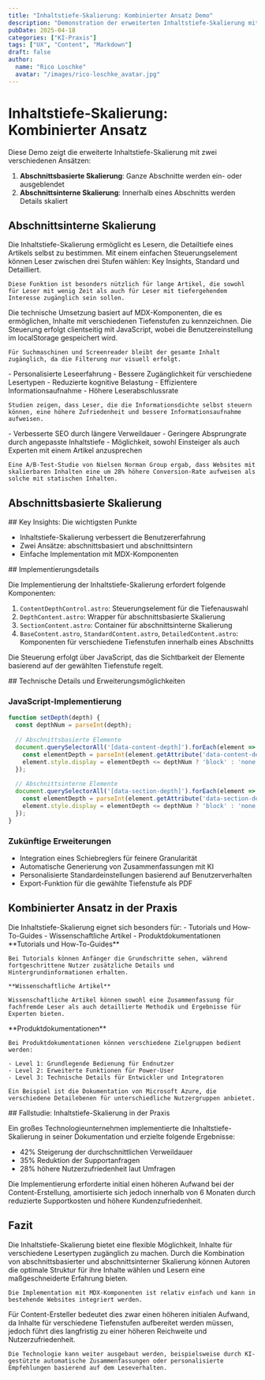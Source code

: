 ```yaml
---
title: "Inhaltstiefe-Skalierung: Kombinierter Ansatz Demo"
description: "Demonstration der erweiterten Inhaltstiefe-Skalierung mit abschnittsinterner Skalierung"
pubDate: 2025-04-18
categories: ["KI-Praxis"]
tags: ["UX", "Content", "Markdown"]
draft: false
author:
  name: "Rico Loschke"
  avatar: "/images/rico-loschke_avatar.jpg"
---
```



<ContentDepthControl />

# Inhaltstiefe-Skalierung: Kombinierter Ansatz

Diese Demo zeigt die erweiterte Inhaltstiefe-Skalierung mit zwei verschiedenen Ansätzen:

1. **Abschnittsbasierte Skalierung**: Ganze Abschnitte werden ein- oder ausgeblendet
2. **Abschnittsinterne Skalierung**: Innerhalb eines Abschnitts werden Details skaliert

## Abschnittsinterne Skalierung

<SectionContent title="Was ist Inhaltstiefe-Skalierung?">
  <BaseContent>
    Die Inhaltstiefe-Skalierung ermöglicht es Lesern, die Detailtiefe eines Artikels selbst zu bestimmen.
  </BaseContent>
  
  <StandardContent>
    Mit einem einfachen Steuerungselement können Leser zwischen drei Stufen wählen: Key Insights, Standard und Detailliert.
    
    Diese Funktion ist besonders nützlich für lange Artikel, die sowohl für Leser mit wenig Zeit als auch für Leser mit tiefergehendem Interesse zugänglich sein sollen.
  </StandardContent>
  
  <DetailedContent>
    Die technische Umsetzung basiert auf MDX-Komponenten, die es ermöglichen, Inhalte mit verschiedenen Tiefenstufen zu kennzeichnen. Die Steuerung erfolgt clientseitig mit JavaScript, wobei die Benutzereinstellung im localStorage gespeichert wird.
    
    Für Suchmaschinen und Screenreader bleibt der gesamte Inhalt zugänglich, da die Filterung nur visuell erfolgt.
  </DetailedContent>
</SectionContent>

<SectionContent title="Vorteile der Inhaltstiefe-Skalierung">
  <BaseContent>
    - Personalisierte Leseerfahrung
    - Bessere Zugänglichkeit für verschiedene Lesertypen
  </BaseContent>
  
  <StandardContent>
    - Reduzierte kognitive Belastung
    - Effizientere Informationsaufnahme
    - Höhere Leserabschlussrate
    
    Studien zeigen, dass Leser, die die Informationsdichte selbst steuern können, eine höhere Zufriedenheit und bessere Informationsaufnahme aufweisen.
  </StandardContent>
  
  <DetailedContent>
    - Verbesserte SEO durch längere Verweildauer
    - Geringere Absprungrate durch angepasste Inhaltstiefe
    - Möglichkeit, sowohl Einsteiger als auch Experten mit einem Artikel anzusprechen
    
    Eine A/B-Test-Studie von Nielsen Norman Group ergab, dass Websites mit skalierbaren Inhalten eine um 28% höhere Conversion-Rate aufweisen als solche mit statischen Inhalten.
  </DetailedContent>
</SectionContent>

## Abschnittsbasierte Skalierung

<DepthContent depth={1}>
  ## Key Insights: Die wichtigsten Punkte
  
  - Inhaltstiefe-Skalierung verbessert die Benutzererfahrung
  - Zwei Ansätze: abschnittsbasiert und abschnittsintern
  - Einfache Implementation mit MDX-Komponenten
</DepthContent>

<DepthContent depth={2}>
  ## Implementierungsdetails
  
  Die Implementierung der Inhaltstiefe-Skalierung erfordert folgende Komponenten:
  
  1. `ContentDepthControl.astro`: Steuerungselement für die Tiefenauswahl
  2. `DepthContent.astro`: Wrapper für abschnittsbasierte Skalierung
  3. `SectionContent.astro`: Container für abschnittsinterne Skalierung
  4. `BaseContent.astro`, `StandardContent.astro`, `DetailedContent.astro`: Komponenten für verschiedene Tiefenstufen innerhalb eines Abschnitts
  
  Die Steuerung erfolgt über JavaScript, das die Sichtbarkeit der Elemente basierend auf der gewählten Tiefenstufe regelt.
</DepthContent>

<DepthContent depth={3}>
  ## Technische Details und Erweiterungsmöglichkeiten
  
  ### JavaScript-Implementierung
  
  ```javascript
  function setDepth(depth) {
    const depthNum = parseInt(depth);
    
    // Abschnittsbasierte Elemente
    document.querySelectorAll('[data-content-depth]').forEach(element => {
      const elementDepth = parseInt(element.getAttribute('data-content-depth'));
      element.style.display = elementDepth <= depthNum ? 'block' : 'none';
    });
    
    // Abschnittsinterne Elemente
    document.querySelectorAll('[data-section-depth]').forEach(element => {
      const elementDepth = parseInt(element.getAttribute('data-section-depth'));
      element.style.display = elementDepth <= depthNum ? 'block' : 'none';
    });
  }
  ```
  
  ### Zukünftige Erweiterungen
  
  - Integration eines Schiebreglers für feinere Granularität
  - Automatische Generierung von Zusammenfassungen mit KI
  - Personalisierte Standardeinstellungen basierend auf Benutzerverhalten
  - Export-Funktion für die gewählte Tiefenstufe als PDF
</DepthContent>

## Kombinierter Ansatz in der Praxis

<SectionContent title="Anwendungsbeispiele">
  <BaseContent>
    Die Inhaltstiefe-Skalierung eignet sich besonders für:
    - Tutorials und How-To-Guides
    - Wissenschaftliche Artikel
    - Produktdokumentationen
  </BaseContent>
  
  <StandardContent>
    **Tutorials und How-To-Guides**
    
    Bei Tutorials können Anfänger die Grundschritte sehen, während fortgeschrittene Nutzer zusätzliche Details und Hintergrundinformationen erhalten.
    
    **Wissenschaftliche Artikel**
    
    Wissenschaftliche Artikel können sowohl eine Zusammenfassung für fachfremde Leser als auch detaillierte Methodik und Ergebnisse für Experten bieten.
  </StandardContent>
  
  <DetailedContent>
    **Produktdokumentationen**
    
    Bei Produktdokumentationen können verschiedene Zielgruppen bedient werden:
    
    - Level 1: Grundlegende Bedienung für Endnutzer
    - Level 2: Erweiterte Funktionen für Power-User
    - Level 3: Technische Details für Entwickler und Integratoren
    
    Ein Beispiel ist die Dokumentation von Microsoft Azure, die verschiedene Detailebenen für unterschiedliche Nutzergruppen anbietet.
  </DetailedContent>
</SectionContent>

<DepthContent depth={3}>
  ## Fallstudie: Inhaltstiefe-Skalierung in der Praxis
  
  Ein großes Technologieunternehmen implementierte die Inhaltstiefe-Skalierung in seiner Dokumentation und erzielte folgende Ergebnisse:
  
  - 42% Steigerung der durchschnittlichen Verweildauer
  - 35% Reduktion der Supportanfragen
  - 28% höhere Nutzerzufriedenheit laut Umfragen
  
  Die Implementierung erforderte initial einen höheren Aufwand bei der Content-Erstellung, amortisierte sich jedoch innerhalb von 6 Monaten durch reduzierte Supportkosten und höhere Kundenzufriedenheit.
</DepthContent>

## Fazit

<SectionContent>
  <BaseContent>
    Die Inhaltstiefe-Skalierung bietet eine flexible Möglichkeit, Inhalte für verschiedene Lesertypen zugänglich zu machen.
  </BaseContent>
  
  <StandardContent>
    Durch die Kombination von abschnittsbasierter und abschnittsinterner Skalierung können Autoren die optimale Struktur für ihre Inhalte wählen und Lesern eine maßgeschneiderte Erfahrung bieten.
    
    Die Implementation mit MDX-Komponenten ist relativ einfach und kann in bestehende Websites integriert werden.
  </StandardContent>
  
  <DetailedContent>
    Für Content-Ersteller bedeutet dies zwar einen höheren initialen Aufwand, da Inhalte für verschiedene Tiefenstufen aufbereitet werden müssen, jedoch führt dies langfristig zu einer höheren Reichweite und Nutzerzufriedenheit.
    
    Die Technologie kann weiter ausgebaut werden, beispielsweise durch KI-gestützte automatische Zusammenfassungen oder personalisierte Empfehlungen basierend auf dem Leseverhalten.
  </DetailedContent>
</SectionContent>
